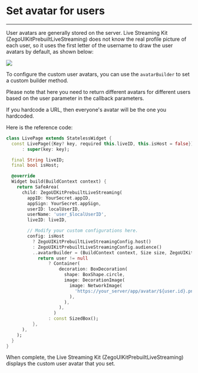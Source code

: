 # Set avatar for users

- - -


User avatars are generally stored on the server. Live Streaming Kit (ZegoUIKitPrebuiltLiveStreaming) does not know the real profile picture of each user, so it uses the first letter of the username to draw the user avatars by default, as shown below:

<Frame width="30%" height="auto" caption="">
  <img src="https://storage.zego.im/sdk-doc/Pics/ZegoUIKit/live/live_avatar.gif" />
</Frame> 

To configure the custom user avatars, you can use the `avatarBuilder` to set a custom builder method.

<Warning title="Warning">

Please note that here you need to return different avatars for different users based on the user parameter in the callback parameters. 

If you hardcode a URL, then everyone's avatar will be the one you hardcoded.

</Warning>

Here is the reference code:

```dart
class LivePage extends StatelessWidget {
  const LivePage({Key? key, required this.liveID, this.isHost = false})
      : super(key: key);

  final String liveID;
  final bool isHost;

  @override
  Widget build(BuildContext context) {
    return SafeArea(
      child: ZegoUIKitPrebuiltLiveStreaming(
        appID: YourSecret.appID,
        appSign: YourSecret.appSign,
        userID: localUserID,
        userName: 'user_$localUserID',
        liveID: liveID,

        // Modify your custom configurations here.
        config: isHost
          ? ZegoUIKitPrebuiltLiveStreamingConfig.host()
          : ZegoUIKitPrebuiltLiveStreamingConfig.audience()
          ..avatarBuilder = (BuildContext context, Size size, ZegoUIKitUser? user, Map extraInfo) {
            return user != null
                ? Container(
                    decoration: BoxDecoration(
                      shape: BoxShape.circle,
                      image: DecorationImage(
                        image: NetworkImage(
                          'https://your_server/app/avatar/${user.id}.png',
                        ),
                      ),
                    ),
                  )
                : const SizedBox();
          },
      ),
    );
  }
}
```

When complete, the Live Streaming Kit (ZegoUIKitPrebuiltLiveStreaming) displays the custom user avatar that you set.
